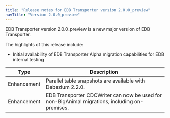 ```yaml
---
title: "Release notes for EDB Transporter version 2.0.0_preview"
navTitle: "Version 2.0.0_preview"
---
```


EDB Transporter version 2.0.0_preview is a new major version of EDB Transporter.

The highlights of this release include:

* Initial availability of EDB Transporter Alpha migration capabilities for EDB internal testing

| Type        | Description                                                                              |
|-------------|------------------------------------------------------------------------------------------|
| Enhancement | Parallel table snapshots are available with Debezium 2.2.0.                              |
| Enhancement | EDB Transporter CDCWriter can now be used for non-BigAnimal migrations, including on-premises.|
